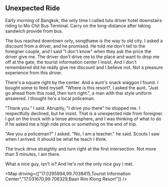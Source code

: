 
## Unexpected Ride

Early morning of Bangkok, the only time I called tutu driver hotel downstairs riding to Mo Chit Bus Terminal.
Carry on the long-distance after taking sandwich provide from bus.

The bus reached downtown only, songthaew is the way to old city.
I asked a discount from a driver, and he promised.
He told me don't tell to the foreigner couple,
and I said "I don't know" when they ask the price the driver give me.
The driver don't drive me to the place and want to drop me off at the gate, the tourist information center I insist.
And I don't remembered did he really give me discount and I believe not.
Not a pleasure experience from this driver.

There's a square right by the center.
And a aunt's snack waggon I found.
I bought some to feed myself.
"Where is this resort?, I asked the aunt.
"Just go ahead from this road, then turn right.", a man with thai style uniform answered.
I thought he's a local policeman.

"Thank you." I said. Abruptly, "I drive you there" he stopped me.
I respectfully declined, but he insist.
That is a unexpected ride from foreigner.
I got on the truck with a tense atmosphere,
and I was thinking of what to do if he asked me a high ride price or something on the end of trip.

"Are you a policeman?" I asked. "No, I am a teacher." he said.
Scouts I saw when I arrived. It should be what he teach I think.

The truck drive straightly and turn right at the first intersection. Not more than 5 minutes, I am there.

What a nice guy, isn't is? And he's not the only nice guy I met.

<Map driving={["17.0295994,99.7038415,Tourist Information Center","17.031670,99.706329,Baan Rim Klong Resort"]} />
